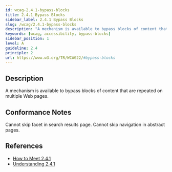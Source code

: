 ```yaml
---
id: wcag-2.4.1-bypass-blocks
title: 2.4.1 Bypass Blocks
sidebar_label: 2.4.1 Bypass Blocks
slug: /wcag/2.4.1-bypass-blocks
description: "A mechanism is available to bypass blocks of content that are repeated on multiple Web pages."
keywords: [wcag, accessibility, bypass-blocks]
sidebar_position: 1
level: A
guideline: 2.4
principle: 2
url: https://www.w3.org/TR/WCAG22/#bypass-blocks
---
```


## Description

A mechanism is available to bypass blocks of content that are repeated on multiple Web pages.

## Conformance Notes

<Project name="ads"></Project>

<Project name="scix">
  <PartialSupport>
    Cannot skip facet in search results page. Cannot skip navigation in abstract
    pages.
  </PartialSupport>
</Project>

## References

- [How to Meet 2.4.1](https://www.w3.org/WAI/WCAG22/quickref/#bypass-blocks)
- [Understanding 2.4.1](https://www.w3.org/WAI/WCAG22/Understanding/bypass-blocks.html)
